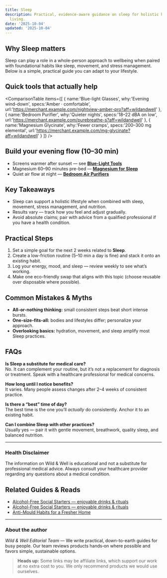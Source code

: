 ```yaml
---
title: Sleep
description: Practical, evidence-aware guidance on sleep for holistic health and eco
  living.
date: '2025-10-04'
updated: '2025-10-04'
---
```


## Why Sleep matters
Sleep can play a role in a whole-person approach to wellbeing when paired with foundational habits like sleep, movement, and stress management. Below is a simple, practical guide you can adapt to your lifestyle.

<Disclosure />

## Quick tools that actually help

<ComparisonTable
  items={[
    { name:'Blue-light Glasses', why:'Evening wind-down', specs:'Amber · comfortable', url:'https://merchant.example.com/nightview-amber-pro?aff=wildandwell' },
    { name:'Bedroom Purifier', why:'Quieter nights', specs:'18–22 dBA on low', url:'https://merchant.example.com/purebreathe-s?aff=wildandwell' },
    { name:'Magnesium Glycinate', why:'Fewer cramps', specs:'200–300 mg elemental', url:'https://merchant.example.com/mg-glycinate?aff=wildandwell' }
  ]}
/>

## Build your evening flow (10–30 min)

- Screens warmer after sunset — see **[Blue-Light Tools](/guides/best-blue-light-tools)**
- Magnesium 60–90 minutes pre-bed — **[Magnesium for Sleep](/guides/best-magnesium-for-sleep)**
- Quiet air flow at night — **[Bedroom Air Purifiers](/guides/bedroom-air-purifiers)**

## Key Takeaways
- Sleep can support a holistic lifestyle when combined with sleep, movement, stress management, and nutrition.
- Results vary — track how you feel and adjust gradually.
- Avoid absolute claims; pair with advice from a qualified professional if you have a health condition.


## Practical Steps
1. Set a simple goal for the next 2 weeks related to **Sleep**.
2. Create a low-friction routine (5–10 min a day is fine) and stack it onto an existing habit.
3. Log your energy, mood, and sleep — review weekly to see what’s working.
4. Make one eco-friendly swap that aligns with this topic (choose reusable over disposable where possible).


## Common Mistakes & Myths
- **All-or-nothing thinking:** small consistent steps beat short intense bursts.
- **One-size-fits-all:** bodies and lifestyles differ; personalize your approach.
- **Overlooking basics:** hydration, movement, and sleep amplify most Sleep practices.


## FAQs
**Is Sleep a substitute for medical care?**  
No. It can complement your routine, but it’s not a replacement for diagnosis or treatment. Speak with a healthcare professional for medical concerns.

**How long until I notice benefits?**  
It varies. Many people assess changes after 2–4 weeks of consistent practice.

**Is there a “best” time of day?**  
The best time is the one you’ll *actually* do consistently. Anchor it to an existing habit.

**Can I combine Sleep with other practices?**  
Usually yes — pair it with gentle movement, breathwork, quality sleep, and balanced nutrition.


---

### Health Disclaimer
The information on Wild & Well is educational and not a substitute for professional medical advice. Always consult your healthcare provider regarding any questions about a medical condition.


## Related Guides & Reads
- [Alcohol-Free Social Starters — enjoyable drinks & rituals](../guides/alcohol-free-social-starters.md)
- [Alcohol-Free Social Starters — enjoyable drinks & rituals](../guides/alcohol-free-social-starters.md)
- [Anti-Mould Habits for a Fresher Home](../guides/anti-mould-habits.md)

---

### About the author
*Wild & Well Editorial Team* — We write practical, down-to-earth guides for busy people. Our team reviews products hands‑on where possible and favors simple, sustainable options.

> **Heads up:** Some links may be affiliate links, which support our work at no extra cost to you. We only recommend products we would use ourselves.
